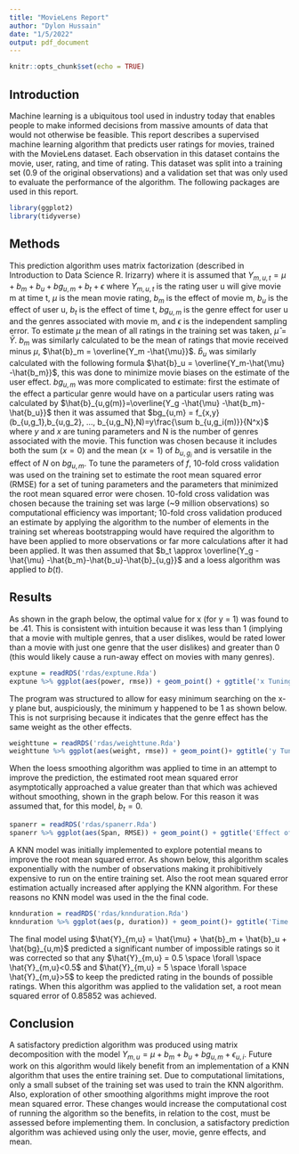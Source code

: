 ```yaml
---
title: "MovieLens Report"
author: "Dylon Hussain"
date: "1/5/2022"
output: pdf_document
---
```


```r
knitr::opts_chunk$set(echo = TRUE)
```
## Introduction
Machine learning is a ubiquitous tool used in industry today that enables people to make informed decisions from massive amounts of data that would not otherwise be feasible. This report describes a supervised machine learning algorithm that predicts user ratings for movies, trained with the MovieLens dataset. Each observation in this dataset contains the movie, user, rating, and time of rating. This dataset was split into a training set (0.9 of the original observations) and a validation set that was only used to evaluate the performance of the algorithm. The following packages are used in this report.


```r
library(ggplot2)
library(tidyverse)
```

## Methods
This prediction algorithm uses matrix factorization (described in Introduction to Data Science R. Irizarry) where it is assumed that
$Y_{m,u,t} = \mu + b_m + b_u + bg_{u,m} + b_t + \epsilon$ where $Y_{m,u,t}$ is the  rating user u will give movie m at time t, $\mu$ is the mean movie rating, $b_m$ is the effect of movie m, $b_u$ is the effect of user u, $b_t$ is the effect of time t, $bg_{u,m}$ is the genre effect for user u and the genres associated with movie m, and $\epsilon$ is the independent sampling error. To estimate $\mu$ the mean of all ratings in the training set was taken, $\hat{\mu} = \bar{Y}$. $b_m$ was similarly calculated to be the mean of ratings that movie received minus $\mu$, $\hat{b}_m =  \overline{Y_m -\hat{\mu}}$. $\hat{b}_u$ was similarly calculated with the following formula $\hat{b}_u =  \overline{Y_m-\hat{\mu} -\hat{b_m}}$, this was done to minimize movie biases on the estimate of the user effect. $bg_{u,m}$ was more complicated to estimate: first the estimate of the effect a particular genre would have on a particular users rating was calculated by $\hat{b}_{u,g(m)}=\overline{Y_g -\hat{\mu} -\hat{b_m}-\hat{b_u}}$ then it was assumed that $bg_{u,m} = f_{x,y}(b_{u,g_1},b_{u,g_2}, ..., b_{u,g_N},N)=y\frac{\sum b_{u,g_i(m)}}{N^x}$ where $y$ and $x$ are tuning parameters and N is the number of genres associated with the movie. This function was chosen because it includes both the sum ($x = 0$) and the mean ($x = 1$) of $b_{u,g_i}$ and is versatile in the effect of $N$ on $bg_{u,m}$. To tune the parameters of $f$, 10-fold cross validation was used on the training set to estimate the root mean squared error (RMSE) for a set of tuning parameters and the parameters that minimized the root mean squared error were chosen. 10-fold cross validation was chosen because the training set was large (~9 million observations) so computational efficiency was important; 10-fold cross validation produced an estimate by applying the algorithm to the number of elements in the training set whereas bootstrapping would have required the algorithm to have been applied to more observations or far more calculations after it had been applied. It was then assumed that $b_t \approx  \overline{Y_g -\hat{\mu} -\hat{b_m}-\hat{b_u}-\hat{b}_{u,g}}$ and a loess algorithm was applied to $b(t)$. 





## Results

As shown in the graph below, the optimal value for x (for y = 1) was found to be .41. This is consistent with intuition because it was less than 1 (implying that a movie with multiple genres, that a user dislikes, would be rated lower than a movie with just one genre that the user dislikes) and greater than 0 (this would likely cause a run-away effect on movies with many genres).

```r
exptune = readRDS('rdas/exptune.Rda')
exptune %>% ggplot(aes(power, rmse)) + geom_point() + ggtitle('x Tuning Results')+ xlab('x') + ylab('RMSE')
```
The program was structured to allow for easy minimum searching on the x-y plane but, auspiciously, the minimum y happened to be 1 as shown below. This is not surprising because it indicates that the genre effect has the same weight as the other effects. 

```r
weighttune = readRDS('rdas/weighttune.Rda')
weighttune %>% ggplot(aes(weight, rmse)) + geom_point()+ ggtitle('y Tuning Results') + xlab('y') + ylab('RMSE')
```

When the loess smoothing algorithm was applied to time in an attempt to improve the prediction, the estimated root mean squared error asymptotically approached a value greater than that which was achieved without smoothing, shown in the graph below. For this reason it was assumed that, for this model, $b_t=0$.

```r
spanerr = readRDS('rdas/spanerr.Rda')
spanerr %>% ggplot(aes(Span, RMSE)) + geom_point() + ggtitle('Effect of Span on RMSE')
```

A KNN model was initially implemented to explore potential means to improve the root mean squared error. As shown below, this algorithm scales exponentially with the number of observations making it prohibitively expensive to run on the entire training set. Also the root mean squared error estimation actually increased after applying the KNN algorithm. For these reasons no KNN model was used in the the final code.

```r
knnduration = readRDS('rdas/knnduration.Rda')
knnduration %>% ggplot(aes(p, duration)) + geom_point()+ ggtitle('Time Required to Fit KNN Model to Subsets')+ xlab('Fraction of Training Set') + ylab('Duration (s)')
```

The final model using $\hat{Y}_{m,u} = \hat{\mu} + \hat{b}_m + \hat{b}_u + \hat{bg}_{u,m}$ predicted a significant number of impossible ratings so it was corrected so that any $\hat{Y}_{m,u} = 0.5 \space \forall \space  \hat{Y}_{m,u}<0.5$ and $\hat{Y}_{m,u} = 5 \space \forall \space \hat{Y}_{m,u}>5$ to keep the predicted rating in the bounds of possible ratings. When this algorithm was applied to the validation set, a root mean squared error of 0.85852 was achieved. 

## Conclusion
A satisfactory prediction algorithm was produced using matrix decomposition with the model $Y_{m,u} = \mu + b_m + b_u + bg_{u,m} + \epsilon_{u,i}$. Future work on this  algorithm would likely benefit from an implementation of a KNN algorithm that uses the entire training set. Due to computational limitations, only a small subset of the training set was used to train the KNN algorithm. Also, exploration of other smoothing algorithms might improve the root mean squared error. These changes would increase the computational cost of running the algorithm so the benefits, in relation to the cost, must be assessed before implementing them. In conclusion, a satisfactory prediction algorithm was achieved using only the user, movie, genre effects, and mean. 
